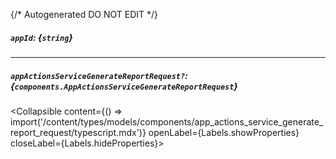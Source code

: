 {/* Autogenerated DO NOT EDIT  */}

##### `appId`: *{`string`}*

---
##### `appActionsServiceGenerateReportRequest?`: *{`components.AppActionsServiceGenerateReportRequest`}*
<Collapsible content={() => import('/content/types/models/components/app_actions_service_generate_report_request/typescript.mdx')} openLabel={Labels.showProperties} closeLabel={Labels.hideProperties}>
</Collapsible>


